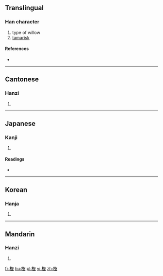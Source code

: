 {{also|柽}}
==Translingual==

===Han character===
{{Han char|rn=75|rad=木|as=13|sn=17|four=46914|canj=DSRG}}

# type of willow
# [[tamarisk]]

====References====
* {{Han ref|kx=0556.180|dkj=15650|dj=0945.340|hdz=21299.030|uh=6A89|ud=27273|bh=ECF7|bd=60663}}

----

==Cantonese==

===Hanzi===
{{yue-hanzi|jyut=|y=ching1|sim=柽}}

# {{defn|lang=yue|sort=木13}}

----

==Japanese==

===Kanji===
{{ja-kanji|grade=|rs=木13}}

# {{defn|lang=ja|sort=木13}}

====Readings====
* {{ja-readings|on=[[てい]] (tei), [[ちょう]] (chō)|kun=[[かわらやなぎ]] (kawarayanagi)}}

----

==Korean==

===Hanja===
{{ko-hanja|hangeul=정|eumhun=|rv=jeong|mr=chŏng|y=ceng}}

# {{defn|lang=ko|sort=木13}}

----

==Mandarin==

===Hanzi===
{{cmn-hanzi|sim=柽|pin=[[chēng]] ([[cheng1]])|wg=ch'eng<sup>1</sup>}}

# {{defn|lang=cmn|sort=木13}}

[[fr:檉]]
[[hu:檉]]
[[pl:檉]]
[[vi:檉]]
[[zh:檉]]